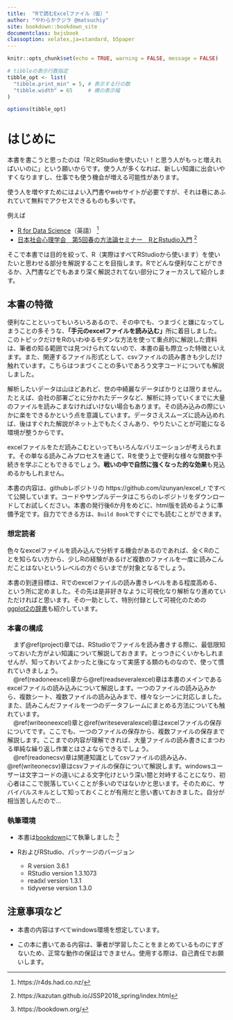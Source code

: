 ```yaml
---
title:  "Rで読むExcelファイル（仮）"
author: "やわらかクジラ @matsuchiy"
site: bookdown::bookdown_site
documentclass: bxjsbook
classoption: xelatex,ja=standard, b5paper
---
```


```r
knitr::opts_chunk$set(echo = TRUE, warning = FALSE, message = FALSE)

# tibbleの表示行数指定
tibble_opt <- list(
  "tibble.print_min" = 5, # 表示する行の数
  "tibble.width" = 65     # 横の表示幅
)

options(tibble_opt)

```

# はじめに {-#hajimeni}
本書を書こうと思ったのは「RとRStudioを使いたい！と思う人がもっと増えればいいのに」という願いからです。使う人が多くなれば、新しい知識に出会いやすくなりますし、仕事でも使う機会が増える可能性があります。

使う人を増やすためにはよい入門書やwebサイトが必要ですが、それは巷にあふれていて無料でアクセスできるものも多いです。

例えば

 * [R for Data Science](https://r4ds.had.co.nz/)（英語） ^[https://r4ds.had.co.nz/]  
 * [日本社会心理学会　第5回春の方法論セミナー　RとRstudio入門](https://kazutan.github.io/JSSP2018_spring/index.html) ^[https://kazutan.github.io/JSSP2018_spring/index.html]
 

そこで本書では目的を絞って、R（実際はすべてRStudioから使います）を使いたいと思わせる部分を解説することを目指します。Rでどんな便利なことができるか、入門書などでもあまり深く解説されてない部分にフォーカスして紹介します。



## 本書の特徴 {-}
便利なことといってもいろいろあるので、その中でも、つまづくと嫌になってしまうことの多そうな、**「手元のexcelファイルを読み込む」**所に着目しました。このトピックだけをRのいわゆるモダンな方法を使って重点的に解説した資料は、筆者の知る範囲では見つけられてないので、本書の最も際立った特徴といえます。また、関連するファイル形式として、csvファイルの読み書きも少しだけ触れています。こちらはつまづくことの多いであろう文字コードについても解説しました。

解析したいデータは山ほどあれど、世の中綺麗なデータばかりとは限りません。たとえば、会社の部署ごとに分かれたデータなど、解析に持っていくまでに大量のファイルを読みこまなければいけない場合もあります。その読み込みの際にいかに楽をできるかという点を意識しています。データさえスムーズに読み込めれば、後はすぐれた解説がネット上でもたくさんあり、やりたいことが可能になる環境が整うからです。

excelファイルをただ読みこむといってもいろんなバリエーションが考えられます。その単なる読みこみプロセスを通じて、Rを使う上で便利な様々な関数や手続きを学ぶこともできるでしょう。**戦いの中で自然に強くなった的な効果**も見込めるかもしれません。

本書の内容は、githubレポジトリの https://github.com/izunyan/excel_r ですべて公開しています。コードやサンプルデータはこちらのレポジトリをダウンロードしてお試しください。本書の発行後6か月をめどに、html版を読めるように準備予定です。自力でできる方は、`Build Book`ですぐにでも読むことができます。


### 想定読者 {-}
色々なexcelファイルを読み込んで分析する機会があるのであれば、全くRのことを知らない方から、少しRの経験があるけど複数のファイルを一度に読みこんだことはないというレベルの方ぐらいまでが対象となるでしょう。

本書の到達目標は、Rでのexcelファイルの読み書きレベルをある程度高める、という所に定めました。その先は是非好きなように可視化なり解析なり進めていただければと思います。その一助として、特別付録として可視化のための[ggplot2の辞書](https://izunyan.github.io/practice_ggplot2/)も紹介しています。

### 本書の構成 {-}
　まず\@ref(project)章では、RStudioでファイルを読み書きする際に、最低限知っておいた方がよい知識について解説しておきます。とっつきにくいかもしれませんが、知っておいてよかったと後になって実感する類のものなので、使って慣れていきましょう。  
　\@ref(readoneexcel)章から\@ref(readseveralexcel)章は本書のメインであるexcelファイルの読み込みについて解説します。一つのファイルの読み込みから、複数シート、複数ファイルの読み込みまで、様々なシーンに対応しました。また、読みこんだファイルを一つのデータフレームにまとめる方法についても触れています。  
　\@ref(writeoneexcel)章と\@ref(writeseveralexcel)章はexcelファイルの保存についてです。ここでも、一つのファイルの保存から、複数ファイルの保存まで解説します。ここまでの内容が理解できれば、大量ファイルの読み書きにまつわる単純な繰り返し作業とはさよならできるでしょう。  
　\@ref(readonecsv)章は関連知識としてcsvファイルの読み込み、\@ref(writeonecsv)章はcsvファイルの保存について解説します。windowsユーザーは文字コードの違いによる文字化けという深い闇と対峙することになり、初心者はここで脱落していくことが多いのではないかと思います。そのために、サバイバルスキルとして知っておくことが有用だと思い書いておきました。自分が相当苦しんだので…  

### 執筆環境 {-}
* 本書は[bookdown](https://bookdown.org/)にて執筆しました ^[https://bookdown.org/]

* RおよびRStudio、パッケージのバージョン
  + R version 3.6.1
  + RStudio version 1.3.1073
  + readxl version 1.3.1
  + tidyverse version 1.3.0  

## 注意事項など {-}
* 本書の内容はすべてwindows環境を想定しています。

* この本に書いてある内容は、筆者が学習したことをまとめているものにすぎないため、正常な動作の保証はできません。使用する際は、自己責任でお願いします。 


